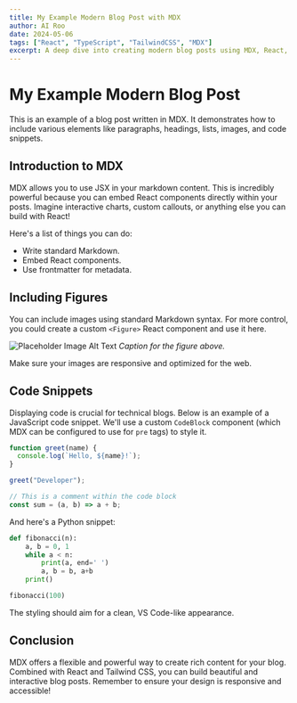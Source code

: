 ```yaml
---
title: My Example Modern Blog Post with MDX
author: AI Roo
date: 2024-05-06
tags: ["React", "TypeScript", "TailwindCSS", "MDX"]
excerpt: A deep dive into creating modern blog posts using MDX, React, and Tailwind CSS v4.
---
```


# My Example Modern Blog Post

This is an example of a blog post written in MDX. It demonstrates how to include various elements like paragraphs, headings, lists, images, and code snippets.

## Introduction to MDX

MDX allows you to use JSX in your markdown content. This is incredibly powerful because you can embed React components directly within your posts. Imagine interactive charts, custom callouts, or anything else you can build with React!

Here's a list of things you can do:

- Write standard Markdown.
- Embed React components.
- Use frontmatter for metadata.

## Including Figures

You can include images using standard Markdown syntax. For more control, you could create a custom `<Figure>` React component and use it here.

![Placeholder Image Alt Text](https://via.placeholder.com/600x300?text=Sample+Figure)
_Caption for the figure above._

Make sure your images are responsive and optimized for the web.

## Code Snippets

Displaying code is crucial for technical blogs. Below is an example of a JavaScript code snippet. We'll use a custom `CodeBlock` component (which MDX can be configured to use for `pre` tags) to style it.

```javascript
function greet(name) {
  console.log(`Hello, ${name}!`);
}

greet("Developer");

// This is a comment within the code block
const sum = (a, b) => a + b;
```

And here's a Python snippet:

```python
def fibonacci(n):
    a, b = 0, 1
    while a < n:
        print(a, end=' ')
        a, b = b, a+b
    print()

fibonacci(100)
```

The styling should aim for a clean, VS Code-like appearance.

## Conclusion

MDX offers a flexible and powerful way to create rich content for your blog. Combined with React and Tailwind CSS, you can build beautiful and interactive blog posts.
Remember to ensure your design is responsive and accessible!
